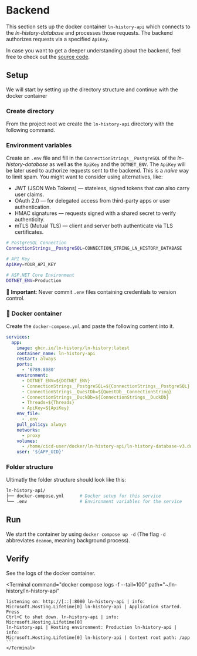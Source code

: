 
# Backend <Badge text="easy" type="info" />

This section sets up the docker container `ln-history-api` which connects to the _ln-history-database_ and processes those requests.
The backend authorizes requests via a specified `ApiKey`.

In case you want to get a deeper understanding about the backend, feel free to check out the [source code](https://github.com/ln-history/ln-history-api).

## Setup

We will start by setting up the directory structure and continue with the docker container

### Create directory

From the project root we create the `ln-history-api` directory with the following command.

<TerminalOneLiner
  path="~/ln-history"
  command="mkdir ln-history-api && cd ln-history-api"
/>

### Environment variables <Badge text="authentication" type="danger"/>

Create an `.env` file and fill in the `ConnectionStrings__PostgreSQL` of the _ln-history-database_ as well as the `ApiKey` and the `DOTNET_ENV`.
The `ApiKey` will be later used to authorize requests sent to the backend.
This is a _naive_ way to limit spam. You might want to consider using alternatives, like:

- JWT (JSON Web Tokens) — stateless, signed tokens that can also carry user claims.
- OAuth 2.0 — for delegated access from third-party apps or user authentication.
- HMAC signatures — requests signed with a shared secret to verify authenticity.
- mTLS (Mutual TLS) — client and server both authenticate via TLS certificates.

```bash
# PostgreSQL Connection
ConnectionStrings__PostgreSQL=CONNECTION_STRING_LN_HISTORY_DATABASE

# API Key
ApiKey=YOUR_API_KEY

# ASP.NET Core Environment
DOTNET_ENV=Production
```

🔐 **Important**: Never commit `.env` files containing credentials to version control.

### 🐳 Docker container

Create the `docker-compose.yml` and paste the following content into it.

```yml
services:
  app:
    image: ghcr.io/ln-history/ln-history:latest
    container_name: ln-history-api
    restart: always
    ports:
      - '6789:8080'
    environment:
      - DOTNET_ENV=${DOTNET_ENV}
      - ConnectionStrings__PostgreSQL=${ConnectionStrings__PostgreSQL}
      - ConnectionStrings__QuestDb=${QuestDb__ConnectionString}
      - ConnectionStrings__DuckDb=${ConnectionStrings__DuckDb}
      - Threads=${Threads}
      - ApiKey=${ApiKey}
    env_file:
      - .env
    pull_policy: always
    networks:
      - proxy
    volumes:
      - /home/cicd-user/docker/ln-history-api/ln-history-database-v3.duckdb:/mnt/ln-history-database-v3.duckdb
    user: '${APP_UID}'
```

### Folder structure

Ultimatly the folder structure should look like this:

```bash
ln-history-api/
├── docker-compose.yml      # Docker setup for this service
└── .env                    # Environment variables for the service
```

## Run

We start the container by using `docker compose up -d` (The flag `-d` abbreviates `deamon`, meaning background process).

<TerminalOneLiner path="~/ln-history/database" command="docker compose up -d" />

## Verify

See the logs of the docker container.

<Terminal
  command="docker compose logs -f --tail=100"
  path="~/ln-history/ln-history-api"
>
  ``` ln-history-api | info: Microsoft.Hosting.Lifetime[14] ln-history-api | Now
  listening on: http://[::]:8080 ln-history-api | info:
  Microsoft.Hosting.Lifetime[0] ln-history-api | Application started. Press
  Ctrl+C to shut down. ln-history-api | info: Microsoft.Hosting.Lifetime[0]
  ln-history-api | Hosting environment: Production ln-history-api | info:
  Microsoft.Hosting.Lifetime[0] ln-history-api | Content root path: /app ```
</Terminal>
